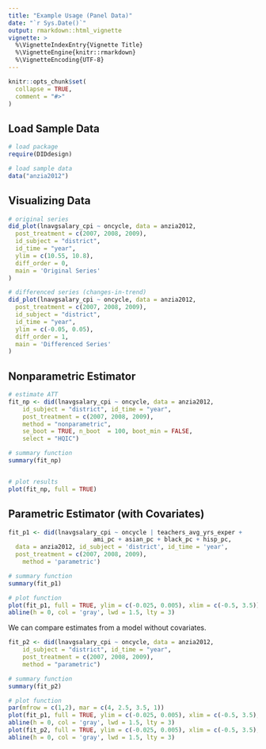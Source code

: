 ```yaml
---
title: "Example Usage (Panel Data)"
date: "`r Sys.Date()`"
output: rmarkdown::html_vignette
vignette: >
  %\VignetteIndexEntry{Vignette Title}
  %\VignetteEngine{knitr::rmarkdown}
  %\VignetteEncoding{UTF-8}
---
```


```r
knitr::opts_chunk$set(
  collapse = TRUE,
  comment = "#>"
)
```


## Load Sample Data


```r
# load package
require(DIDdesign)

# load sample data
data("anzia2012")

```


## Visualizing Data

```r
# original series 
did_plot(lnavgsalary_cpi ~ oncycle, data = anzia2012,
  post_treatment = c(2007, 2008, 2009),
  id_subject = "district",
  id_time = "year",
  ylim = c(10.55, 10.8),
  diff_order = 0,
  main = 'Original Series'
)

# differenced series (changes-in-trend)
did_plot(lnavgsalary_cpi ~ oncycle, data = anzia2012,
  post_treatment = c(2007, 2008, 2009),
  id_subject = "district",
  id_time = "year",
  ylim = c(-0.05, 0.05),
  diff_order = 1,
  main = 'Differenced Series'
)
```

## Nonparametric Estimator


```r
# estimate ATT
fit_np <- did(lnavgsalary_cpi ~ oncycle, data = anzia2012,
	id_subject = "district", id_time = "year",
	post_treatment = c(2007, 2008, 2009),
	method = "nonparametric",
	se_boot = TRUE, n_boot  = 100, boot_min = FALSE,
	select = "HQIC")

# summary function
summary(fit_np)


# plot results
plot(fit_np, full = TRUE)
```


## Parametric Estimator (with Covariates)

```r
fit_p1 <- did(lnavgsalary_cpi ~ oncycle | teachers_avg_yrs_exper +
						ami_pc + asian_pc + black_pc + hisp_pc,
  data = anzia2012, id_subject = 'district', id_time = 'year',
  post_treatment = c(2007, 2008, 2009),
	method = 'parametric')
```
```r
# summary function
summary(fit_p1)

# plot function
plot(fit_p1, full = TRUE, ylim = c(-0.025, 0.005), xlim = c(-0.5, 3.5))
abline(h = 0, col = 'gray', lwd = 1.5, lty = 3)
```


We can compare estimates from a model without covariates.

```r
fit_p2 <- did(lnavgsalary_cpi ~ oncycle, data = anzia2012,
	id_subject = "district", id_time = "year",
	post_treatment = c(2007, 2008, 2009),
	method = "parametric")

```


```r
# summary function
summary(fit_p2)

# plot function
par(mfrow = c(1,2), mar = c(4, 2.5, 3.5, 1))
plot(fit_p1, full = TRUE, ylim = c(-0.025, 0.005), xlim = c(-0.5, 3.5), main = "With Covariates")
abline(h = 0, col = 'gray', lwd = 1.5, lty = 3)
plot(fit_p2, full = TRUE, ylim = c(-0.025, 0.005), xlim = c(-0.5, 3.5), main = 'Without Covariates')
abline(h = 0, col = 'gray', lwd = 1.5, lty = 3)
```
